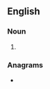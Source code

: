 ==English==

===Noun===
{{head|en|noun plural form}}

# {{plural of|logger|lang=en}}

===Anagrams===
* {{anagrams|en|roggles|slogger}}